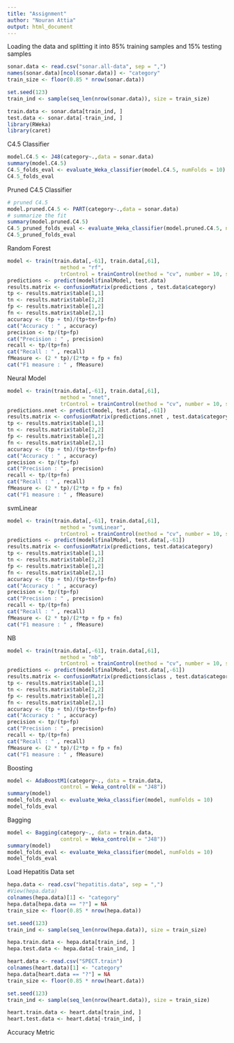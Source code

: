 ```yaml
---
title: "Assignment"
author: "Nouran Attia"
output: html_document
---
```


Loading the data and splitting it into 85% training samples and 15% testing samples
```r
sonar.data <- read.csv("sonar.all-data", sep = ",")
names(sonar.data)[ncol(sonar.data)] <- "category"
train_size <- floor(0.85 * nrow(sonar.data))

set.seed(123)
train_ind <- sample(seq_len(nrow(sonar.data)), size = train_size)

train.data <- sonar.data[train_ind, ]
test.data <- sonar.data[-train_ind, ]
library(RWeka)
library(caret)
```
C4.5 Classifier
```r
model.C4.5 <- J48(category~.,data = sonar.data)
summary(model.C4.5)
C4.5_folds_eval <- evaluate_Weka_classifier(model.C4.5, numFolds = 10)
C4.5_folds_eval
```
Pruned C4.5 Classifier
```r
# pruned C4.5
model.pruned.C4.5 <- PART(category~.,data = sonar.data)
# summarize the fit
summary(model.pruned.C4.5)
C4.5_pruned_folds_eval <- evaluate_Weka_classifier(model.pruned.C4.5, numFolds = 10)
C4.5_pruned_folds_eval
```
Random Forest
```r
model <- train(train.data[,-61], train.data[,61],
                 method = "rf",
                 trControl = trainControl(method = "cv", number = 10, summaryFunction = defaultSummary))
predictions <- predict(model$finalModel, test.data)
results.matrix <- confusionMatrix(predictions , test.data$category)
tp <- results.matrix$table[1,1]
tn <- results.matrix$table[2,2]
fp <- results.matrix$table[1,2]
fn <- results.matrix$table[2,1]
accuracy <- (tp + tn)/(tp+tn+fp+fn)
cat("Accuracy : " , accuracy)
precision <- tp/(tp+fp)
cat("Precision : " , precision)
recall <- tp/(tp+fn)
cat("Recall : " , recall)
fMeasure <- (2 * tp)/(2*tp + fp + fn)
cat("F1 measure : " , fMeasure)
```
Neural Model

```r
model <- train(train.data[,-61], train.data[,61],
                 method = "nnet",
                 trControl = trainControl(method = "cv", number = 10, summaryFunction = defaultSummary))
predictions.nnet <- predict(model, test.data[,-61])
results.matrix <- confusionMatrix(predictions.nnet , test.data$category)
tp <- results.matrix$table[1,1]
tn <- results.matrix$table[2,2]
fp <- results.matrix$table[1,2]
fn <- results.matrix$table[2,1]
accuracy <- (tp + tn)/(tp+tn+fp+fn)
cat("Accuracy : " , accuracy)
precision <- tp/(tp+fp)
cat("Precision : " , precision)
recall <- tp/(tp+fn)
cat("Recall : " , recall)
fMeasure <- (2 * tp)/(2*tp + fp + fn)
cat("F1 measure : " , fMeasure)
```
svmLinear
```r
model <- train(train.data[,-61], train.data[,61],
                 method = "svmLinear",
                 trControl = trainControl(method = "cv", number = 10, summaryFunction = defaultSummary))
predictions <- predict(model$finalModel, test.data[,-61])
results.matrix <- confusionMatrix(predictions, test.data$category)
tp <- results.matrix$table[1,1]
tn <- results.matrix$table[2,2]
fp <- results.matrix$table[1,2]
fn <- results.matrix$table[2,1]
accuracy <- (tp + tn)/(tp+tn+fp+fn)
cat("Accuracy : " , accuracy)
precision <- tp/(tp+fp)
cat("Precision : " , precision)
recall <- tp/(tp+fn)
cat("Recall : " , recall)
fMeasure <- (2 * tp)/(2*tp + fp + fn)
cat("F1 measure : " , fMeasure)
```
NB
```r
model <- train(train.data[,-61], train.data[,61],
                 method = "nb",
                 trControl = trainControl(method = "cv", number = 10, summaryFunction = defaultSummary))
predictions <- predict(model$finalModel, test.data[,-61])
results.matrix <- confusionMatrix(predictions$class , test.data$category)
tp <- results.matrix$table[1,1]
tn <- results.matrix$table[2,2]
fp <- results.matrix$table[1,2]
fn <- results.matrix$table[2,1]
accuracy <- (tp + tn)/(tp+tn+fp+fn)
cat("Accuracy : " , accuracy)
precision <- tp/(tp+fp)
cat("Precision : " , precision)
recall <- tp/(tp+fn)
cat("Recall : " , recall)
fMeasure <- (2 * tp)/(2*tp + fp + fn)
cat("F1 measure : " , fMeasure)
```
Boosting
```r
model <- AdaBoostM1(category~., data = train.data,
                 control = Weka_control(W = "J48"))
summary(model)
model_folds_eval <- evaluate_Weka_classifier(model, numFolds = 10)
model_folds_eval
```
Bagging
```r
model <- Bagging(category~., data = train.data,
                 control = Weka_control(W = "J48"))
summary(model)
model_folds_eval <- evaluate_Weka_classifier(model, numFolds = 10)
model_folds_eval
```
Load Hepatitis Data set
```r
hepa.data <- read.csv("hepatitis.data", sep = ",")
#View(hepa.data)
colnames(hepa.data)[1] <- "category"
hepa.data[hepa.data == "?"] = NA
train_size <- floor(0.85 * nrow(hepa.data))

set.seed(123)
train_ind <- sample(seq_len(nrow(hepa.data)), size = train_size)

hepa.train.data <- hepa.data[train_ind, ]
hepa.test.data <- hepa.data[-train_ind, ]

heart.data <- read.csv("SPECT.train")
colnames(heart.data)[1] <- "category"
hepa.data[heart.data == "?"] = NA
train_size <- floor(0.85 * nrow(heart.data))

set.seed(123)
train_ind <- sample(seq_len(nrow(heart.data)), size = train_size)

heart.train.data <- heart.data[train_ind, ]
heart.test.data <- heart.data[-train_ind, ]
```
Accuracy Metric
```r

```